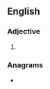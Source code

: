 ==English==

===Adjective===
{{head|en|adjective comparative form}}

# {{en-comparative of|burbly}}

===Anagrams===
* {{anagrams|en|rubblier}}